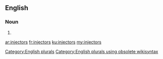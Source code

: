 ==English==

===Noun===
{{head|en}}

# {{plural of|injector}}

[[Category:English plurals]][[Category:English plurals using obsolete wikisyntax]]

[[ar:injectors]]
[[fr:injectors]]
[[ku:injectors]]
[[my:injectors]]